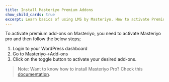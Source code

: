 ```yaml
---
title: Install Masteriyo Premium Addons
show_child_cards: true
excerpt: Learn basics of using LMS by Masteriyo. How to activate Premium Add-ons.
---
```


To activate premium add-ons on Masteriyo, you need to activate Masteriyo pro and then follow the below steps;

1. Login to your WordPress dashboard
2. Go to Masteriyo->Add-ons
3. Click on the toggle button to activate your desired add-ons.

> Note: Want to know how to install Masteriyo Pro? Check this [documentation](https://docs.masteriyo.com/getting-started/installation#installing-masteriyo-lms-pro-version).
